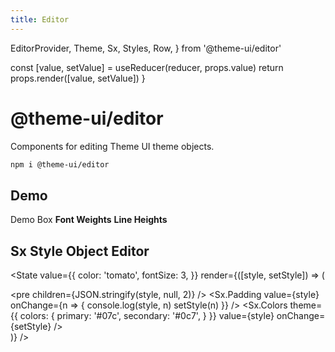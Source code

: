 ```yaml
---
title: Editor
---
```


  EditorProvider,
  Theme,
  Sx,
  Styles,
  Row,
} from '@theme-ui/editor'


  const [value, setValue] = useReducer(reducer, props.value)
  return props.render([value, setValue])
}

# @theme-ui/editor

Components for editing Theme UI theme objects.

```sh
npm i @theme-ui/editor
```

## Demo

<EditorProvider>
  <Box
    sx={{
      p: 4,
      mb: 3,
      color: 'text',
      bg: 'background',
    }}>
    Demo Box
  </Box>
  <Theme.Colors />
  <Theme.Fonts />
  <b>Font Weights</b>
  <Theme.FontWeights />
  <b>Line Heights</b>
  <Theme.LineHeights />
</EditorProvider>

## Sx Style Object Editor

<State
  value={{
    color: 'tomato',
    fontSize: 3,
  }}
  render={([style, setStyle]) => (
    <div>
      <pre
        children={JSON.stringify(style, null, 2)}
      />
      <Sx.Padding
        value={style}
        onChange={n => {
        console.log(style, n)
          setStyle(n)
        }}
      />
      <Sx.Colors
        theme={{
          colors: {
            primary: '#07c',
            secondary: '#0c7',
          }
        }}
        value={style}
        onChange={setStyle}
      />
    </div>
  )}
/>
